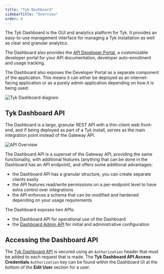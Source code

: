 ```yaml
---
title: "Tyk Dashboard"
sidebarTitle: "Overview"
order: 8
---
```


The Tyk Dashboard is the GUI and analytics platform for Tyk. It provides an easy-to-use management interface for managing a Tyk installation as well as clear and granular analytics.

The Dashboard also provides the [API Developer Portal](/content/tyk-developer-portal.md), a customizable developer portal for your API documentation, developer auto-enrollment and usage tracking.

The Dashboard also exposes the Developer Portal as a separate component of the application. This means it can either be deployed as an internet-facing application or as a purely admin application depending on how it is being used:

<img src="/img/diagrams/tyk-selfmanaged-architecture-dashboard.png" alt="Tyk Dashboard diagram" />

## Tyk Dashboard API
The Dashboard is a large, granular REST API with a thin-client web front-end, and if being deployed as part of a Tyk install, serves as the main integration point instead of the Gateway API.

<img src="/img/diagrams/dashboardapi2.png" alt="API Overview" />

The Dashboard API is a superset of the Gateway API, providing the same functionality, with additional features (anything that can be done in the Dashboard has an API endpoint), and offers some additional advantages:
 - the Dashboard API has a granular structure, you can create separate clients easily
 - the API features read/write permissions on a per-endpoint level to have extra control over integrations
 - the API enforces a schema that can be modified and hardened depending on your usage requirements

The Dashboard exposes two APIs:
 - the Dashboard API for operational use of the Dashboard
 - the [Dashboard Admin API](/basic-config-and-security/security/dashboard/dashboard-admin-api) for initial and administrative configuration

## Accessing the Dashboard API
The [Tyk Dashboard API](/tyk-dashboard-api.md) is secured using an `Authorization` header that must be added to each request that is made. The **Tyk Dashboard API Access Credentials** `Authorization` key can be found within the Dashboard UI at the bottom of the **Edit User** section for a user.

